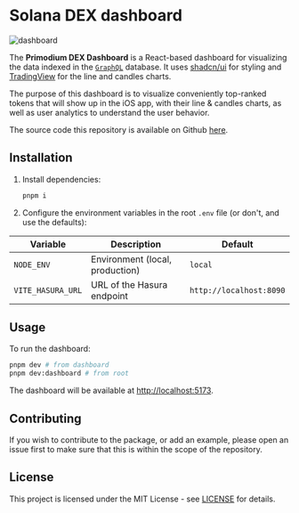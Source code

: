 # Solana DEX dashboard

![dashboard](../../public/tub/dashboard.svg)

The **Primodium DEX Dashboard** is a React-based dashboard for visualizing the
data indexed in the
[`GraphQL`](https://github.com/primodiumxyz/tub-ios/blob/main/packages/gql/README.md)
database. It uses [shadcn/ui](https://ui.shadcn.com/) for styling and
[TradingView](https://www.tradingview.com/) for the line and candles charts.

The purpose of this dashboard is to visualize conveniently top-ranked tokens
that will show up in the iOS app, with their line & candles charts, as well as
user analytics to understand the user behavior.

The source code this repository is available on Github
[here](https://github.com/primodiumxyz/tub-ios/blob/main/apps/dashboard/).

## Installation

1. Install dependencies:

   ```sh
   pnpm i
   ```

2. Configure the environment variables in the root `.env` file (or don't, and
   use the defaults):

| Variable          | Description                     | Default                 |
| ----------------- | ------------------------------- | ----------------------- |
| `NODE_ENV`        | Environment (local, production) | `local`                 |
| `VITE_HASURA_URL` | URL of the Hasura endpoint      | `http://localhost:8090` |

## Usage

To run the dashboard:

```sh
pnpm dev # from dashboard
pnpm dev:dashboard # from root
```

The dashboard will be available at
[http://localhost:5173](http://localhost:5173).

## Contributing

If you wish to contribute to the package, or add an example, please open an
issue first to make sure that this is within the scope of the repository.

## License

This project is licensed under the MIT License - see
[LICENSE](https://github.com/primodiumxyz/tub-ios/blob/main/LICENSE) for
details.
